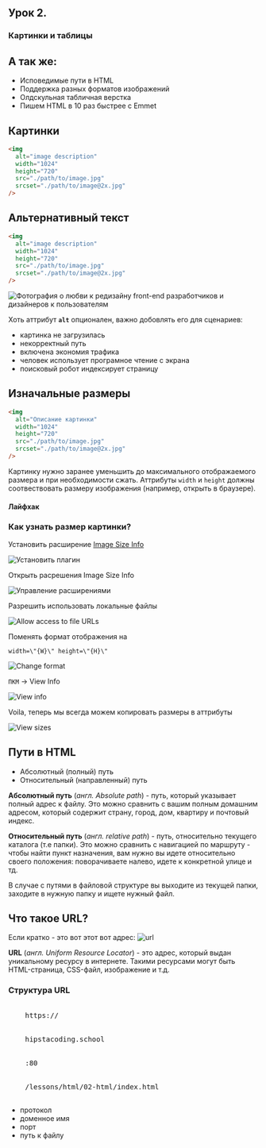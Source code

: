 
<section
  data-background={background}
  data-background-size="cover"
  data-background-position="top left"
  data-background-opacity={0.1}
>


<section>


## Урок 2.

# Картинки и таблицы

</section>
<section>


## А так же:

- Исповедимые пути в HTML
- Поддержка разных форматов изображений
- Олдскульная табличная верстка
- Пишем HTML в 10 раз быстрее с Emmet

</section>
</section>
<section data-auto-animate>


## Картинки

```html [1-7]
<img
  alt="image description"
  width="1024"
  height="720"
  src="./path/to/image.jpg"
  srcset="./path/to/image@2x.jpg"
/>
```

</section>
<section data-auto-animate>
<section data-auto-animate>


## Альтернативный текст

```html [2]
<img
  alt="image description"
  width="1024"
  height="720"
  src="./path/to/image.jpg"
  srcset="./path/to/image@2x.jpg"
/>
```

</section>


<section>


![Фотография о любви к редизайну front-end разработчиков и дизайнеров к пользователям](./images/alt-text.png)

</section>


<section>


Хоть аттрибут **`alt`** опционален, важно добовлять его для сценариев:

- картинка не загрузилась
- некорректный путь
- включена экономия трафика
- человек использует програмное чтение с экрана
- поисковый робот индексирует страницу

</section>
</section>
<section>
<section>


## Изначальные размеры

```html [3,4]
<img
  alt="Описание картинки"
  width="1024"
  height="720"
  src="./path/to/image.jpg"
  srcset="./path/to/image@2x.jpg"
/>
```

</section>
<section>


Картинку нужно заранее уменьшить до максимального отображаемого размера и при необходимости сжать.
Аттрибуты `width` и `height` должны соотвествовать размеру изображения (например, открыть в браузере).

</section>
<section>


<div className="r-stack">


<div data-fragment-index={1} class="fragment fade-out">


#### **Лайфхак**

### Как узнать размер картинки?

</div>


<div data-fragment-index={1} class="fragment fade-in-then-out">


Установить расширение [Image Size Info](https://chrome.google.com/webstore/detail/image-size-info/oihdhfbfoagfkpcncinlbhfdgpegcigf)

![Установить плагин](./images/install-plugin.png)

</div>


<div class="fragment fade-in-then-out">
Открыть расрешения Image Size Info


![Управление расширениями](./images/manage-extensions.png)

</div>


<div class="fragment fade-in-then-out">
Разрешить использовать локальные файлы


![Allow access to file URLs](./images/allow-local-url.png)

</div>


<div class="fragment fade-in-then-out">


Поменять формат отображения на

```
width=\"{W}\" height=\"{H}\"
```

![Change format](./images/add-custom-template.png)

</div>


<div style={{ minWidth: "806px" }} class="fragment fade-in-then-out">


`ПКМ` -> View Info

![View info](./images/view-info.png)

</div>
<div class="fragment fade-in">


Voila, теперь мы всегда можем копировать размеры в аттрибуты

![View sizes](./images/view-info-final.png)

</div>


</div>
</section>
</section>
<section>
<section>


## Пути в HTML

- Абсолютный (полный) путь
- Относительный (направленный) путь

</section>
<section>


**Абсолютный путь** (_англ. Absolute path_) - путь, который указывает полный адрес к файлу.
Это можно сравнить с вашим полным домашним адресом, который содержит страну, город, дом, квартиру и
почтовый индекс.

</section>
<section>


**Относительный путь** (_англ. relative path_) - путь, относительно текущего каталога (т.е папки).
Это можно сравнить с навигацией по маршруту - чтобы найти пункт назначения, вам нужно вы идете
относительно своего положения: поворачиваете налево, идете к конкретной улице и тд.

В случае с путями в файловой структуре вы выходите из текущей папки, заходите в нужную папку и ищете
нужный файл.

</section>
<section>


## Что такое URL?

<div className="fragment">


Если кратко - это вот этот вот адрес:
![url](./images/url.png)

</div>


</section>
<section>


**URL** (_англ. Uniform Resource Locator_) - это адрес, который выдан уникальному ресурсу в интернете.
Такими ресурсами могут быть HTML-страница, CSS-файл, изображение и т.д.

</section>
<section>


### Структура URL

<pre className="hljs">
  <span className="fragment highlight-current-blue" data-fragment-index={1}>
    https://
  </span>
  <span className="fragment highlight-current-blue" data-fragment-index={2}>
    hipstacoding.school
  </span>
  <span className="fragment highlight-current-blue" data-fragment-index={3}>
    :80
  </span>
  <span className="fragment highlight-current-blue" data-fragment-index={4}>
    /lessons/html/02-html/index.html
  </span>
</pre>

<ul>
  <li className="fragment highlight-current-blue" data-fragment-index={1}>
    протокол
  </li>
  <li className="fragment highlight-current-blue" data-fragment-index={2}>
    доменное имя
  </li>
  <li className="fragment highlight-current-blue" data-fragment-index={3}>
    порт
  </li>
  <li className="fragment highlight-current-blue" data-fragment-index={4}>
    путь к файлу
  </li>
</ul>

</section>
</section>

